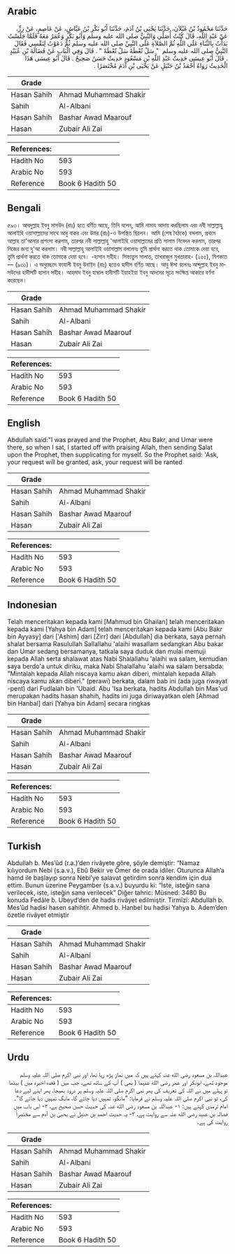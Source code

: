## Arabic


<div dir="rtl" lang="ar" style={{fontSize:'larger',backgroundColor:'#f8f9fa',padding:20}}>
حَدَّثَنَا مَحْمُودُ بْنُ غَيْلاَنَ، حَدَّثَنَا يَحْيَى بْنُ آدَمَ، حَدَّثَنَا أَبُو بَكْرِ بْنُ عَيَّاشٍ، عَنْ عَاصِمٍ، عَنْ زِرٍّ، عَنْ عَبْدِ اللَّهِ، قَالَ كُنْتُ أُصَلِّي وَالنَّبِيُّ صلى الله عليه وسلم وَأَبُو بَكْرٍ وَعُمَرُ مَعَهُ فَلَمَّا جَلَسْتُ بَدَأْتُ بِالثَّنَاءِ عَلَى اللَّهِ ثُمَّ الصَّلاَةِ عَلَى النَّبِيِّ صلى الله عليه وسلم ثُمَّ دَعَوْتُ لِنَفْسِي فَقَالَ النَّبِيُّ صلى الله عليه وسلم ‏ "‏ سَلْ تُعْطَهْ سَلْ تُعْطَهْ ‏"‏ ‏.‏ قَالَ وَفِي الْبَابِ عَنْ فَضَالَةَ بْنِ عُبَيْدٍ ‏.‏ قَالَ أَبُو عِيسَى حَدِيثُ عَبْدِ اللَّهِ بْنِ مَسْعُودٍ حَدِيثٌ حَسَنٌ صَحِيحٌ ‏.‏ قَالَ أَبُو عِيسَى هَذَا الْحَدِيثُ رَوَاهُ أَحْمَدُ بْنُ حَنْبَلٍ عَنْ يَحْيَى بْنِ آدَمَ مُخْتَصَرًا ‏.‏
</div>
<div style={{backgroundColor:'#f8f9fa',padding:20, marginBottom: 10}}><table> <thead> <tr> <th>Grade</th> <th></th> </tr> </thead> <tbody> <tr><td>Hasan Sahih</td><td>Ahmad Muhammad Shakir</td></tr><tr><td>Sahih</td><td>Al-Albani</td></tr><tr><td>Hasan Sahih</td><td>Bashar Awad Maarouf</td></tr><tr><td>Hasan</td><td>Zubair Ali Zai</td></tr></tbody></table><table> <thead> <tr> <th>References:</th> <th></th> </tr> </thead> <tbody><tr><td>Hadith No</td><td>593</td></tr><tr><td>Arabic No</td><td>593</td></tr><tr><td>Reference</td><td>Book 6 Hadith 50</td></tr></tbody></table></div>

## Bengali


<div dir="ltr" lang="bn" style={{fontSize:'larger',backgroundColor:'#f8f9fa',padding:20}}>
৫৯৩। আবদুল্লাহ ইবনু মাসউদ (রাঃ) হতে বর্ণিত আছে, তিনি বলেন, আমি নামায আদায় করছিলাম এবং নবী সাল্লাল্লাহু আলাইহি ওয়াসাল্লামের সাথে আবু বাকর এবং উমর (রাঃ)-ও উপস্থিত ছিলেন। আমি (শেষ বৈঠকে) বসলাম, প্রথমে আল্লাহ তা'আলার প্রশংসা করলাম, তারপর নবী সাল্লাল্লাহু 'আলাইহি ওয়াসাল্লামের প্রতি সালাম নিবেদন করলাম, তারপর নিজের জন্য দু'আ করলাম। নবী সাল্লাল্লাহু আলাইহি ওয়াসাল্লাম বললেনঃ তুমি প্রার্থনা করতে থাক তোমাকে দেয়া হবে, তুমি প্রার্থনা করতে থাক তোমাকে দেয়া হবে। -হাসান সহীহ। সিফাতুস সালাত, তাখরাজুল মুখতারাহ- (২৫৫), মিশকাত— (৯৩১)। এ অনুচ্ছেদে ফাযালী ইবনু উবাইদ (রাঃ) হতেও হাদীস বর্ণিত আছে। আবু ঈসা বলেনঃ আব্দুল্লাহ ইবনু মাসউদের হাদীসটি হাসান সহীহ। আহমাদ ইবনু হাম্বাল হাদীসটি ইয়াহইয়া ইবনু আদমের সূত্রে সংক্ষিপ্ত আকারে বর্ণনা করেছেন।
</div>
<div style={{backgroundColor:'#f8f9fa',padding:20, marginBottom: 10}}><table> <thead> <tr> <th>Grade</th> <th></th> </tr> </thead> <tbody> <tr><td>Hasan Sahih</td><td>Ahmad Muhammad Shakir</td></tr><tr><td>Sahih</td><td>Al-Albani</td></tr><tr><td>Hasan Sahih</td><td>Bashar Awad Maarouf</td></tr><tr><td>Hasan</td><td>Zubair Ali Zai</td></tr></tbody></table><table> <thead> <tr> <th>References:</th> <th></th> </tr> </thead> <tbody><tr><td>Hadith No</td><td>593</td></tr><tr><td>Arabic No</td><td>593</td></tr><tr><td>Reference</td><td>Book 6 Hadith 50</td></tr></tbody></table></div>

## English


<div dir="ltr" lang="en" style={{fontSize:'larger',backgroundColor:'#f8f9fa',padding:20}}>
Abdullah said:"I was prayed and the Prophet, Abu Bakr, and Umar were there, so when I sat, I started off with praising Allah, then sending Salat upon the Prophet, then supplicating for myself. So the Prophet said: 'Ask, your request will be granted, ask, your request will be ranted
</div>
<div style={{backgroundColor:'#f8f9fa',padding:20, marginBottom: 10}}><table> <thead> <tr> <th>Grade</th> <th></th> </tr> </thead> <tbody> <tr><td>Hasan Sahih</td><td>Ahmad Muhammad Shakir</td></tr><tr><td>Sahih</td><td>Al-Albani</td></tr><tr><td>Hasan Sahih</td><td>Bashar Awad Maarouf</td></tr><tr><td>Hasan</td><td>Zubair Ali Zai</td></tr></tbody></table><table> <thead> <tr> <th>References:</th> <th></th> </tr> </thead> <tbody><tr><td>Hadith No</td><td>593</td></tr><tr><td>Arabic No</td><td>593</td></tr><tr><td>Reference</td><td>Book 6 Hadith 50</td></tr></tbody></table></div>

## Indonesian


<div dir="ltr" lang="id" style={{fontSize:'larger',backgroundColor:'#f8f9fa',padding:20}}>
Telah menceritakan kepada kami [Mahmud bin Ghailan] telah menceritakan kepada kami [Yahya bin Adam] telah menceritakan kepada kami [Abu Bakr bin Ayyasy] dari ['Ashim] dari [Zirr] dari [Abdullah] dia berkata, saya pernah shalat bersama Rasulullah Sallallahu 'alaihi wasallam sedangkan Abu bakar dan Umar sedang bersamanya, tatkala saya duduk dan mulai memuji kepada Allah serta shalawat atas Nabi Shalallahu 'alaihi wa salam, kemudian saya berdo'a untuk diriku, maka Nabi Shalallahu 'alaihi wa salam bersabda: "Mintalah kepada Allah niscaya kamu akan diberi, mintalah kepada Allah niscaya kamu akan diberi." (perawi) berkata, dalam bab ini (ada juga riwayat -pent) dari Fudlalah bin 'Ubaid. Abu 'Isa berkata, hadits Abdullah bin Mas'ud merupakan hadits hasan shahih, hadits ini juga diriwayatkan oleh [Ahmad bin Hanbal] dari [Yahya bin Adam] secara ringkas
</div>
<div style={{backgroundColor:'#f8f9fa',padding:20, marginBottom: 10}}><table> <thead> <tr> <th>Grade</th> <th></th> </tr> </thead> <tbody> <tr><td>Hasan Sahih</td><td>Ahmad Muhammad Shakir</td></tr><tr><td>Sahih</td><td>Al-Albani</td></tr><tr><td>Hasan Sahih</td><td>Bashar Awad Maarouf</td></tr><tr><td>Hasan</td><td>Zubair Ali Zai</td></tr></tbody></table><table> <thead> <tr> <th>References:</th> <th></th> </tr> </thead> <tbody><tr><td>Hadith No</td><td>593</td></tr><tr><td>Arabic No</td><td>593</td></tr><tr><td>Reference</td><td>Book 6 Hadith 50</td></tr></tbody></table></div>

## Turkish


<div dir="ltr" lang="tr" style={{fontSize:'larger',backgroundColor:'#f8f9fa',padding:20}}>
Abdullah b. Mes’ûd (r.a.)’den rivâyete göre, şöyle demiştir: “Namaz kılıyordum Nebi (s.a.v.), Ebû Bekir ve Ömer de orada idiler. Oturunca Allah’a hamd ile başlayıp sonra Nebi’ye salavat getirdim sonra kendim için dua ettim. Bunun üzerine Peygamber (s.a.v.) buyurdu ki: “İste, isteğin sana verilecek, iste, isteğin sana verilecek” Diğer tahric: Müsned: 3480 Bu konuda Fedâle b. Ubeyd’den de hadis rivâyet edilmiştir. Tirmîzî: Abdullah b. Mes’ûd hadisi hasen sahihtir. Ahmed b. Hanbel bu hadisi Yahya b. Adem’den özetle rivâyet etmiştir
</div>
<div style={{backgroundColor:'#f8f9fa',padding:20, marginBottom: 10}}><table> <thead> <tr> <th>Grade</th> <th></th> </tr> </thead> <tbody> <tr><td>Hasan Sahih</td><td>Ahmad Muhammad Shakir</td></tr><tr><td>Sahih</td><td>Al-Albani</td></tr><tr><td>Hasan Sahih</td><td>Bashar Awad Maarouf</td></tr><tr><td>Hasan</td><td>Zubair Ali Zai</td></tr></tbody></table><table> <thead> <tr> <th>References:</th> <th></th> </tr> </thead> <tbody><tr><td>Hadith No</td><td>593</td></tr><tr><td>Arabic No</td><td>593</td></tr><tr><td>Reference</td><td>Book 6 Hadith 50</td></tr></tbody></table></div>

## Urdu


<div dir="rtl" lang="ur" style={{fontSize:'larger',backgroundColor:'#f8f9fa',padding:20}}>
عبداللہ بن مسعود رضی الله عنہ کہتے ہیں کہ میں نماز پڑھ رہا تھا، اور نبی اکرم صلی اللہ علیہ وسلم موجود تھے، ابوبکر اور عمر رضی الله عنہما ( بھی ) آپ کے ساتھ تھے، جب میں ( قعدہ اخیرہ میں ) بیٹھا تو پہلے میں نے اللہ کی تعریف کی پھر نبی اکرم صلی اللہ علیہ وسلم پر درود بھیجا، پھر اپنے لیے دعا کی، تو نبی اکرم صلی اللہ علیہ وسلم نے فرمایا: ”مانگو، تمہیں دیا جائے گا، مانگ تمہیں دیا جائے گا“۔ امام ترمذی کہتے ہیں: ۱- عبداللہ بن مسعود رضی الله عنہ کی حدیث حسن صحیح ہے، ۲- اس باب میں فضالہ بن عبید رضی الله عنہ سے روایت ہے، ۳- یہ حدیث احمد بن حنبل نے یحییٰ بن آدم سے مختصراً روایت کی ہے۔
</div>
<div style={{backgroundColor:'#f8f9fa',padding:20, marginBottom: 10}}><table> <thead> <tr> <th>Grade</th> <th></th> </tr> </thead> <tbody> <tr><td>Hasan Sahih</td><td>Ahmad Muhammad Shakir</td></tr><tr><td>Sahih</td><td>Al-Albani</td></tr><tr><td>Hasan Sahih</td><td>Bashar Awad Maarouf</td></tr><tr><td>Hasan</td><td>Zubair Ali Zai</td></tr></tbody></table><table> <thead> <tr> <th>References:</th> <th></th> </tr> </thead> <tbody><tr><td>Hadith No</td><td>593</td></tr><tr><td>Arabic No</td><td>593</td></tr><tr><td>Reference</td><td>Book 6 Hadith 50</td></tr></tbody></table></div>